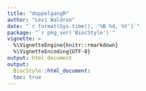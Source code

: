 ```yaml
---
title: "doppelgangR"
author: "Levi Waldron"
date: "`r format(Sys.time(), '%B %d, %Y')`"
package: "`r pkg_ver('BiocStyle')`"
vignette: >
  %\VignetteEngine{knitr::rmarkdown}
  %\VignetteEncoding{UTF-8}
output: html_document
output:
  BiocStyle::html_document:
  toc: true
---
```



